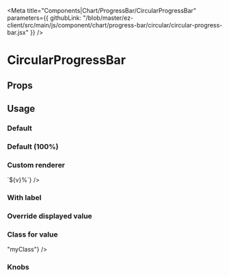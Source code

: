 
<Meta 
  title="Components|Chart/ProgressBar/CircularProgressBar" 
  parameters={{
    githubLink: "/blob/master/ez-client/src/main/js/component/chart/progress-bar/circular/circular-progress-bar.jsx"
  }}
/>

                 
<Anchor storyId="components-chart-progress-bar-circular-circular-progress-bar--default-story" />


# CircularProgressBar

## Props
 
<Props of={CircularProgressBar} />

## Usage

### Default

<Preview>
  <Story
    name="default"
    parameters={{
      className: "widget"
    }}
  >
    <CircularProgressBar/>
  </Story>
</Preview>

### Default (100%)

<Preview>
  <Story
    name="default-100"
    parameters={{
      className: "widget"
    }}
  >
    <CircularProgressBar value={100}/>
  </Story>
</Preview>

### Custom renderer

<Preview>
  <Story
    name="custom renderer"
    parameters={{
      className: "widget"
    }}
  >
    <CircularProgressBar
      value={100}
      textForValue={(v) => `${v}%`}
    />
  </Story>
</Preview>


### With label

<Preview>
  <Story
    name="with label"
    parameters={{
      className: "widget"
    }}
  >
    <CircularProgressBar
     value={30}
     label="days left"/>
  </Story>
</Preview>

### Override displayed value

<Preview>
  <Story
    name="Override displayed value"
    parameters={{
      className: "widget"
    }}
  >
    <CircularProgressBar
      value="60"
      displayValue="Some text"
      displayValueStyle={{fontSize: "1.5rem"}}
    />
  </Story>
</Preview>

### Class for value

<Preview>
  <Story
    name="Class for value"
    parameters={{
      className: "widget",
      info: "If you inspect the component, you will see your custom CSS class 'myClass'"
    }}>
    <CircularProgressBar
      value={60}
      classForValue={(v) => "myClass"}
    />
  </Story>
</Preview>

### Knobs

<Preview>
  <Story
    name="knobs"
    decorators={[withKnobs]}
    parameters={{
      className: "widget"
    }}
  >
    <CircularProgressBar 
      value={number("Value", 42)} 
    />
  </Story>
</Preview>
